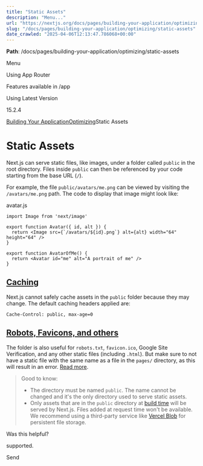 ---
title: "Static Assets"
description: "Menu..."
url: "https://nextjs.org/docs/pages/building-your-application/optimizing/static-assets"
slug: "/docs/pages/building-your-application/optimizing/static-assets"
date_crawled: "2025-04-06T12:13:47.786068+00:00"
---

**Path**: /docs/pages/building-your-application/optimizing/static-assets

Menu

Using App Router

Features available in /app

Using Latest Version

15.2.4

[Building Your Application](/docs/pages/building-your-application)[Optimizing](/docs/pages/building-your-application/optimizing)Static Assets

# Static Assets

Next.js can serve static files, like images, under a folder called `public` in the root directory. Files inside `public` can then be referenced by your code starting from the base URL (`/`).

For example, the file `public/avatars/me.png` can be viewed by visiting the `/avatars/me.png` path. The code to display that image might look like:

avatar.js

```
import Image from 'next/image'
 
export function Avatar({ id, alt }) {
  return <Image src={`/avatars/${id}.png`} alt={alt} width="64" height="64" />
}
 
export function AvatarOfMe() {
  return <Avatar id="me" alt="A portrait of me" />
}
```

## [Caching](#caching)

Next.js cannot safely cache assets in the `public` folder because they may change. The default caching headers applied are:

```
Cache-Control: public, max-age=0
```

## [Robots, Favicons, and others](#robots-favicons-and-others)

The folder is also useful for `robots.txt`, `favicon.ico`, Google Site Verification, and any other static files (including `.html`). But make sure to not have a static file with the same name as a file in the `pages/` directory, as this will result in an error. [Read more](/docs/messages/conflicting-public-file-page).

> Good to know:
>
> * The directory must be named `public`. The name cannot be changed and it's the only directory used to serve static assets.
> * Only assets that are in the `public` directory at [build time](/docs/app/api-reference/cli/next#next-build-options) will be served by Next.js. Files added at request time won't be available. We recommend using a third-party service like [Vercel Blob](https://vercel.com/docs/storage/vercel-blob?utm_source=next-site&utm_medium=docs&utm_campaign=next-website) for persistent file storage.

Was this helpful?

supported.

Send